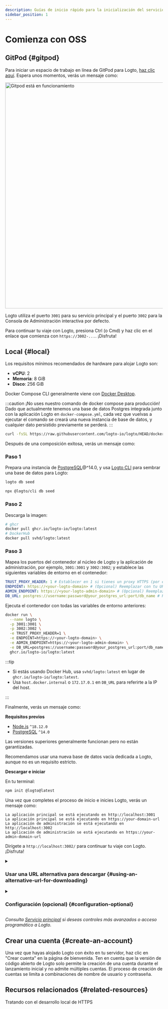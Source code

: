 ```yaml
---
description: Guías de inicio rápido para la inicialización del servicio de código abierto (OSS) de Logto.
sidebar_position: 1
---
```




# Comienza con OSS

## GitPod \{#gitpod}

Para iniciar un espacio de trabajo en línea de GitPod para Logto, <a href="https://gitpod.io/#https://github.com/logto-io/demo" target="_blank" rel="noopener">haz clic aquí</a>. Espera unos momentos, verás un mensaje como:

<p>
  <img
    src={gitpodRunning}
    alt="Gitpod está en funcionamiento"
    width="720px"
    style={{ borderRadius: '4px' }}
  />
</p>

Logto utiliza el puerto `3001` para su servicio principal y el puerto `3002` para la Consola de Administración interactiva por defecto.

Para continuar tu viaje con Logto, presiona Ctrl (o Cmd) y haz clic en el enlace que comienza con `https://3002-...`. ¡Disfruta!

## Local \{#local}

Los requisitos mínimos recomendados de hardware para alojar Logto son:

- **vCPU**: 2
- **Memoria**: 8 GiB
- **Disco**: 256 GiB

<Tabs>

<TabItem value="docker-compose" label="Docker Compose">

Docker Compose CLI generalmente viene con [Docker Desktop](https://www.docker.com/products/docker-desktop).

:::caution
¡No uses nuestro comando de docker compose para producción! Dado que actualmente tenemos una base de datos Postgres integrada junto con la aplicación Logto en `docker-compose.yml`,
cada vez que vuelvas a ejecutar el comando se creará una nueva instancia de base de datos, y cualquier dato persistido previamente se perderá.
:::

```bash
curl -fsSL https://raw.githubusercontent.com/logto-io/logto/HEAD/docker-compose.yml | docker compose -p logto -f - up
```

Después de una composición exitosa, verás un mensaje como:

</TabItem>

<TabItem value="docker" label="Docker">

<h3>Paso 1</h3>

Prepara una instancia de [PostgreSQL](https://www.postgresql.org/)@^14.0, y usa [Logto CLI](/logto-oss/using-cli) para sembrar una base de datos para Logto:

<Tabs groupId="cmd">

  <TabItem value="cli" label="CLI">

```bash
logto db seed
```

  </TabItem>
  <TabItem value="npx" label="npx">

```bash
npx @logto/cli db seed
```

  </TabItem>

</Tabs>

<h3>Paso 2</h3>

Descarga la imagen:

```bash
# ghcr
docker pull ghcr.io/logto-io/logto:latest
# DockerHub
docker pull svhd/logto:latest
```

<h3>Paso 3</h3>

Mapea los puertos del contenedor al núcleo de Logto y la aplicación de administración, por ejemplo, `3001:3001` y `3002:3002`; y establece las siguientes variables de entorno en el contenedor:

```yml
TRUST_PROXY_HEADER: 1 # Establecer en 1 si tienes un proxy HTTPS (por ejemplo, Nginx) frente a Logto
ENDPOINT: https://<your-logto-domain> # (Opcional) Reemplazar con tu URL de endpoint de Logto si estás usando un dominio personalizado
ADMIN_ENDPOINT: https://<your-logto-admin-domain> # (Opcional) Reemplazar con tu URL de administración de Logto si estás usando un dominio personalizado
DB_URL: postgres://username:password@your_postgres_url:port/db_name # Reemplazar con tu DSN de Postgres
```

Ejecuta el contenedor con todas las variables de entorno anteriores:

```bash
docker run \
  --name logto \
  -p 3001:3001 \
  -p 3002:3002 \
  -e TRUST_PROXY_HEADER=1 \
  -e ENDPOINT=https://<your-logto-domain> \
  -e ADMIN_ENDPOINT=https://<your-logto-admin-domain> \
  -e DB_URL=postgres://username:password@your_postgres_url:port/db_name \
  ghcr.io/logto-io/logto:latest
```

:::tip

- Si estás usando Docker Hub, usa `svhd/logto:latest` en lugar de `ghcr.io/logto-io/logto:latest`.
- Usa `host.docker.internal` o `172.17.0.1` en `DB_URL` para referirte a la IP del host.

:::

Finalmente, verás un mensaje como:

</TabItem>

<TabItem value="npm" label="npm-init">

**Requisitos previos**

- [Node.js](https://nodejs.org/) `^18.12.0`
- [PostgreSQL](https://postgresql.org/) `^14.0`

Las versiones superiores generalmente funcionan pero no están garantizadas.

Recomendamos usar una nueva base de datos vacía dedicada a Logto, aunque no es un requisito estricto.

**Descargar e iniciar**

En tu terminal:

```bash
npm init @logto@latest
```

Una vez que completes el proceso de inicio e inicies Logto, verás un mensaje como:

</TabItem>

</Tabs>

```text
La aplicación principal se está ejecutando en http://localhost:3001
La aplicación principal se está ejecutando en https://your-domain-url
La aplicación de administración se está ejecutando en http://localhost:3002
La aplicación de administración se está ejecutando en https://your-admin-domain-url
```

Dirígete a `http://localhost:3002/` para continuar tu viaje con Logto. ¡Disfruta!

<details>

<summary>

### Usar una URL alternativa para descargar \{#using-an-alternative-url-for-downloading}

</summary>

Si deseas especificar una URL para el archivo zip de Logto, usa la opción `--download-url`. Por ejemplo:

```
npm init @logto@latest -- --download-url=https://github.com/logto-io/logto/releases/download/v1.2.2/logto.tar.gz
```

Ten en cuenta que se necesita el `--` extra para que NPM pase los argumentos.

</details>

<details>

<summary>

### Configuración (opcional) \{#configuration-optional}

</summary>

Logto utiliza variables de entorno para la configuración, junto con soporte para archivos `.env`. Consulta [Configuración](/concepts/core-service/configuration) para un uso detallado y la lista completa de variables.

</details>

_Consulta [Servicio principal](/concepts/core-service) si deseas controles más avanzados o acceso programático a Logto._

## Crear una cuenta \{#create-an-account}

Una vez que hayas alojado Logto con éxito en tu servidor, haz clic en "Crear cuenta" en la página de bienvenida. Ten en cuenta que la versión de código abierto de Logto solo permite la creación de una cuenta durante el lanzamiento inicial y no admite múltiples cuentas. El proceso de creación de cuentas se limita a combinaciones de nombre de usuario y contraseña.

## Recursos relacionados \{#related-resources}

<Url href="https://blog.logto.io/local-https">Tratando con el desarrollo local de HTTPS</Url>
